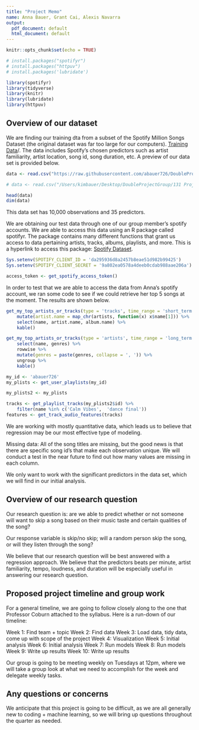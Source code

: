 ```yaml
---
title: "Project Memo"
name: Anna Bauer, Grant Cai, Alexis Navarra
output:
  pdf_document: default
  html_document: default
---
```


```r
knitr::opts_chunk$set(echo = TRUE)
```

```r
# install.packages("spotifyr")
# install.packages("httpuv")
# install.packages('lubridate')
```

```r
library(spotifyr)
library(tidyverse)
library(knitr)
library(lubridate)
library(httpuv)
```

## Overview of our dataset

We are finding our training dta from a subset of the Spotify Million Songs Dataset (the original dataset was far too large for our computers). [Training Data](https://corgis-edu.github.io/corgis/csv/music/)/. The data includes Spotify's chosen predictors such as artist familiarity, artist location, song id, song duration, etc. A preview of our data set is provided below. 
```r

data <- read.csv("https://raw.githubusercontent.com/abauer726/DoubleProjectGroup/main/131%20Project/Spotify%20Dataset/music.csv?token=GHSAT0AAAAAABQVVO3OPO66XXKMIJFCVAKWYPJ74BQ")

# data <- read.csv("/Users/kimbauer/Desktop/DoubleProjectGroup/131 Project/Spotify Dataset/music.csv")

head(data)
dim(data)
```

This data set has 10,000 observations and 35 predictors.


We are obtaining our test data through one of our group member's spotify accounts. We are able to access this data using an R package called spotifyr. The package contains many different functions that grant us access to data pertaining artists, tracks, albums, playlists, and more. This is a hyperlink to access this package: [Spotify Dataset](https://www.rcharlie.com/spotifyr/).
```r
Sys.setenv(SPOTIFY_CLIENT_ID = 'da295936d8a2457b8eae51d982b99425')
Sys.setenv(SPOTIFY_CLIENT_SECRET = '9a802ea0578a4deeb0cdab988aae206a')

access_token <- get_spotify_access_token()

```

In order to test that we are able to access the data from Anna's spotify account, we ran some code to see if we could retrieve her top 5 songs at the moment. The results are shown below.
```r
get_my_top_artists_or_tracks(type = 'tracks', time_range = 'short_term', limit = 5) %>% 
    mutate(artist.name = map_chr(artists, function(x) x$name[1])) %>% 
    select(name, artist.name, album.name) %>% 
    kable()

```

```r
get_my_top_artists_or_tracks(type = 'artists', time_range = 'long_term', limit = 5) %>% 
    select(name, genres) %>% 
    rowwise %>% 
    mutate(genres = paste(genres, collapse = ', ')) %>% 
    ungroup %>% 
    kable()

```

```r
my_id <- 'abauer726'
my_plists <- get_user_playlists(my_id)

my_plists2 <- my_plists

tracks <- get_playlist_tracks(my_plists2$id) %>%
    filter(name %in% c('Calm Vibes',  'dance final'))
features <- get_track_audio_features(tracks)
```

We are working with mostly quantitative data, which leads us to believe that regression may be our most effective type of modeling. 

Missing data: All of the song titles are missing, but the good news is that there are specific song id's that make each observation unique. We will conduct a test in the near future to find out how many values are missing in each column. 

We only want to work with the significant predictors in the data set, which we will find in our initial analysis. 

## Overview of our research question

Our research question is: are we able to predict whether or not someone will want to skip a song based on their music taste and certain qualities of the song?

Our response variable is skip/no skip; will a random person skip the song, or will they listen through the song?


We believe that our research question will be best answered with a regression approach. We believe that the predictors beats per minute, artist familiarity, tempo, loudness, and duration will be especially useful in answering our research question.



## Proposed project timeline and group work

For a general timeline, we are going to follow closely along to the one that Professor Coburn attached to the syllabus. Here is a run-down of our timeline:

Week 1: Find team + topic
Week 2: Find data
Week 3: Load data, tidy data, come up with scope of the project
Week 4: Visualization 
Week 5: Initial analysis
Week 6: Initial analysis
Week 7: Run models 
Week 8: Run models
Week 9: Write up results
Week 10: Write up results

Our group is going to be meeting weekly on Tuesdays at 12pm, where we will take a group look at what we need to accomplish for the week and delegate weekly tasks.

## Any questions or concerns

We anticipate that this project is going to be difficult, as we are all generally new to coding + machine learning, so we will bring up questions throughout the quarter as needed. 